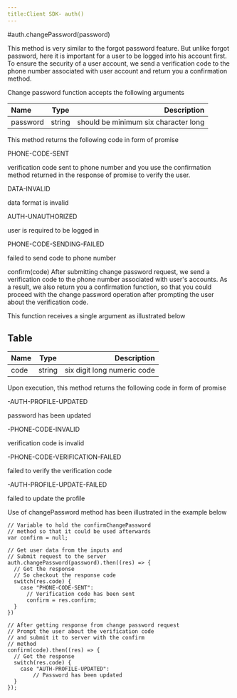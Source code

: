 ```yaml
---
title:Client SDK- auth()
---
```


#auth.changePassword(password)

This method is very similar to the forgot password feature. But unlike forgot password, here it is important for a user to be logged into his account first. To ensure the security of a user account, we send a verification code to the phone number associated with user account and return you a confirmation method.

Change password function accepts the following arguments


| Name       | Type |   Description |
| :------------ | :---------: | ----------: |
| password     |    string     |   should be minimum six character long |

This method returns the following code in form of promise

PHONE-CODE-SENT

verification code sent to phone number
and you use the confirmation method returned
in the response of promise to verify the user.

DATA-INVALID

data format is invalid

AUTH-UNAUTHORIZED

user is required to be logged in

PHONE-CODE-SENDING-FAILED

failed to send code to phone number

confirm(code)
After submitting change password request, we send a verification code to the phone number associated with user's accounts. As a result, we also return you a confirmation function, so that you could proceed with the change password operation after prompting the user about the verification code.

This function receives a single argument as illustrated below

## Table

| Name       | Type |   Description |
| :------------ | :---------: | ----------: |
| code      |    string    | six digit long numeric code|

Upon execution, this method returns the following code in form of promise

-AUTH-PROFILE-UPDATED

password has been updated

-PHONE-CODE-INVALID

verification code is invalid

-PHONE-CODE-VERIFICATION-FAILED

failed to verify the verification code

-AUTH-PROFILE-UPDATE-FAILED

failed to update the profile

Use of changePassword method has been illustrated in the example below


```
// Variable to hold the confirmChangePassword
// method so that it could be used afterwards
var confirm = null;

// Get user data from the inputs and
// Submit request to the server
auth.changePassword(password).then((res) => {
  // Got the response
  // So checkout the response code
  switch(res.code) {
    case "PHONE-CODE-SENT": 
      // Verification code has been sent
      confirm = res.confirm;
  }
})

// After getting response from change password request
// Prompt the user about the verification code
// and submit it to server with the confirm 
// method
confirm(code).then((res) => {
  // Got the response
  switch(res.code) {
    case "AUTH-PROFILE-UPDATED":
        // Password has been updated
  }
});
```